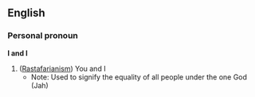 ==English==
===Personal pronoun===
'''I and I'''
#([[Rastafarianism]]) You and I
#*Note: Used to signify the equality of all people under the one God (Jah)
